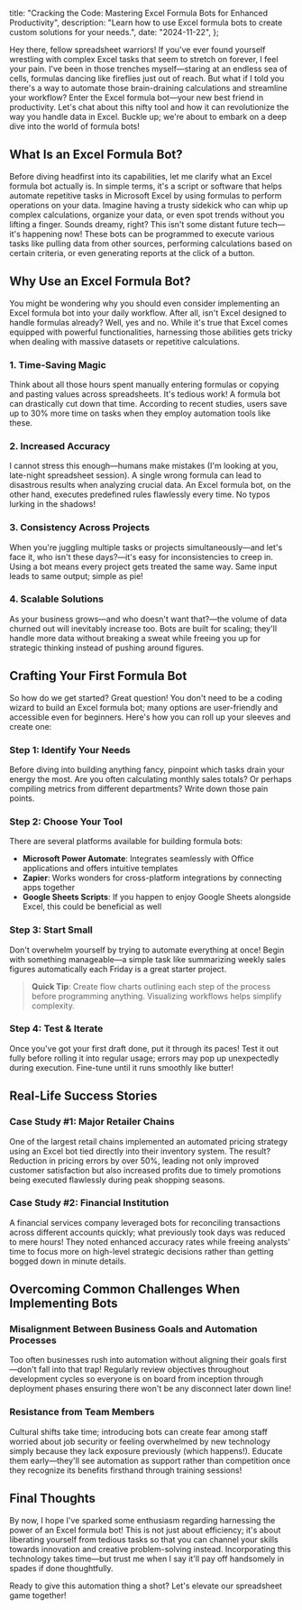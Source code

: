   title:
    "Cracking the Code: Mastering Excel Formula Bots for Enhanced Productivity",
  description:
    "Learn how to use Excel formula bots to create custom solutions for your needs.",
  date: "2024-11-22",
};

Hey there, fellow spreadsheet warriors! If you've ever found yourself wrestling with complex Excel tasks that seem to stretch on forever, I feel your pain. I've been in those trenches myself—staring at an endless sea of cells, formulas dancing like fireflies just out of reach. But what if I told you there's a way to automate those brain-draining calculations and streamline your workflow? Enter the Excel formula bot—your new best friend in productivity. Let's chat about this nifty tool and how it can revolutionize the way you handle data in Excel. Buckle up; we're about to embark on a deep dive into the world of formula bots!

## What Is an Excel Formula Bot?

Before diving headfirst into its capabilities, let me clarify what an Excel formula bot actually is. In simple terms, it's a script or software that helps automate repetitive tasks in Microsoft Excel by using formulas to perform operations on your data. Imagine having a trusty sidekick who can whip up complex calculations, organize your data, or even spot trends without you lifting a finger. Sounds dreamy, right? This isn't some distant future tech—it's happening now! These bots can be programmed to execute various tasks like pulling data from other sources, performing calculations based on certain criteria, or even generating reports at the click of a button.

## Why Use an Excel Formula Bot?

You might be wondering why you should even consider implementing an Excel formula bot into your daily workflow. After all, isn't Excel designed to handle formulas already? Well, yes and no. While it's true that Excel comes equipped with powerful functionalities, harnessing those abilities gets tricky when dealing with massive datasets or repetitive calculations.

### 1. Time-Saving Magic

Think about all those hours spent manually entering formulas or copying and pasting values across spreadsheets. It's tedious work! A formula bot can drastically cut down that time. According to recent studies, users save up to 30% more time on tasks when they employ automation tools like these.

### 2. Increased Accuracy

I cannot stress this enough—humans make mistakes (I'm looking at you, late-night spreadsheet session). A single wrong formula can lead to disastrous results when analyzing crucial data. An Excel formula bot, on the other hand, executes predefined rules flawlessly every time. No typos lurking in the shadows!

### 3. Consistency Across Projects

When you're juggling multiple tasks or projects simultaneously—and let's face it, who isn't these days?—it's easy for inconsistencies to creep in. Using a bot means every project gets treated the same way. Same input leads to same output; simple as pie!

### 4. Scalable Solutions

As your business grows—and who doesn't want that?—the volume of data churned out will inevitably increase too. Bots are built for scaling; they'll handle more data without breaking a sweat while freeing you up for strategic thinking instead of pushing around figures.

## Crafting Your First Formula Bot

So how do we get started? Great question! You don't need to be a coding wizard to build an Excel formula bot; many options are user-friendly and accessible even for beginners. Here's how you can roll up your sleeves and create one:

### Step 1: Identify Your Needs

Before diving into building anything fancy, pinpoint which tasks drain your energy the most. Are you often calculating monthly sales totals? Or perhaps compiling metrics from different departments? Write down those pain points.

### Step 2: Choose Your Tool

There are several platforms available for building formula bots:

- **Microsoft Power Automate**: Integrates seamlessly with Office applications and offers intuitive templates
- **Zapier**: Works wonders for cross-platform integrations by connecting apps together
- **Google Sheets Scripts**: If you happen to enjoy Google Sheets alongside Excel, this could be beneficial as well

### Step 3: Start Small

Don't overwhelm yourself by trying to automate everything at once! Begin with something manageable—a simple task like summarizing weekly sales figures automatically each Friday is a great starter project.

> **Quick Tip**: Create flow charts outlining each step of the process before programming anything. Visualizing workflows helps simplify complexity.

### Step 4: Test & Iterate

Once you've got your first draft done, put it through its paces! Test it out fully before rolling it into regular usage; errors may pop up unexpectedly during execution. Fine-tune until it runs smoothly like butter!

## Real-Life Success Stories

### Case Study #1: Major Retailer Chains

One of the largest retail chains implemented an automated pricing strategy using an Excel bot tied directly into their inventory system. The result? Reduction in pricing errors by over 50%, leading not only improved customer satisfaction but also increased profits due to timely promotions being executed flawlessly during peak shopping seasons.

### Case Study #2: Financial Institution

A financial services company leveraged bots for reconciling transactions across different accounts quickly; what previously took days was reduced to mere hours! They noted enhanced accuracy rates while freeing analysts' time to focus more on high-level strategic decisions rather than getting bogged down in minute details.

## Overcoming Common Challenges When Implementing Bots

### Misalignment Between Business Goals and Automation Processes

Too often businesses rush into automation without aligning their goals first—don't fall into that trap! Regularly review objectives throughout development cycles so everyone is on board from inception through deployment phases ensuring there won't be any disconnect later down line!

### Resistance from Team Members

Cultural shifts take time; introducing bots can create fear among staff worried about job security or feeling overwhelmed by new technology simply because they lack exposure previously (which happens!). Educate them early—they'll see automation as support rather than competition once they recognize its benefits firsthand through training sessions!

## Final Thoughts

By now, I hope I've sparked some enthusiasm regarding harnessing the power of an Excel formula bot! This is not just about efficiency; it's about liberating yourself from tedious tasks so that you can channel your skills towards innovation and creative problem-solving instead. Incorporating this technology takes time—but trust me when I say it'll pay off handsomely in spades if done thoughtfully.

Ready to give this automation thing a shot? Let's elevate our spreadsheet game together!
